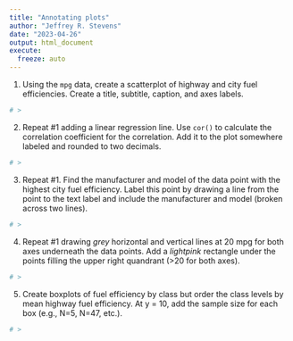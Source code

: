 ```yaml
---
title: "Annotating plots"
author: "Jeffrey R. Stevens"
date: "2023-04-26"
output: html_document
execute:
  freeze: auto
---
```



1. Using the `mpg` data, create a scatterplot of highway and city fuel efficiencies. Create a title, subtitle, caption, and axes labels.

```r
# >
```


2. Repeat #1 adding a linear regression line. Use `cor()` to calculate the correlation coefficient for the correlation. Add it to the plot somewhere labeled and rounded to two decimals.

```r
# >
```


3. Repeat #1. Find the manufacturer and model of the data point with the highest city fuel efficiency. Label this point by drawing a line from the point to the text label and include the manufacturer and model (broken across two lines).

```r
# >
```


4. Repeat #1 drawing _grey_ horizontal and vertical lines at 20 mpg for both axes underneath the data points. Add a _lightpink_ rectangle under the points filling the upper right quandrant (>20 for both axes).

```r
# >
```


5. Create boxplots of fuel efficiency by class but order the class levels by mean highway fuel efficiency. At y = 10, add the sample size for each box (e.g., N=5, N=47, etc.).

```r
# >
```


